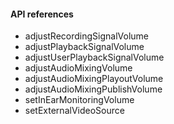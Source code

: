 <PlatformWrapper platform="ios">

#### API references

- <Link to="{{Global.API_REF_IOS_ROOT}}/class_irtcengine.html#api_adjustrecordingsignalvolume">adjustRecordingSignalVolume</Link>

- <Link to="{{Global.API_REF_IOS_ROOT}}/class_irtcengine.html#api_adjustplaybacksignalvolume">adjustPlaybackSignalVolume</Link>

- <Link to="{{Global.API_REF_IOS_ROOT}}/class_irtcengine.html#api_adjustuserplaybacksignalvolume">adjustUserPlaybackSignalVolume</Link>

- <Link to="{{Global.API_REF_IOS_ROOT}}/class_irtcengine.html#api_adjustaudiomixingvolume">adjustAudioMixingVolume</Link>

- <Link to="{{Global.API_REF_IOS_ROOT}}/class_irtcengine.html#api_adjustaudiomixingplayoutvolume">adjustAudioMixingPlayoutVolume</Link>

- <Link to="{{Global.API_REF_IOS_ROOT}}/class_irtcengine.html#unique_1620354419">adjustAudioMixingPublishVolume</Link>

- <Link to="{{Global.API_REF_IOS_ROOT}}/class_irtcengine.html#api_setinearmonitoringvolume">setInEarMonitoringVolume</Link>

- <Link to="{{Global.API_REF_IOS_ROOT}}/class_irtcengine.html#api_imediaengine_setexternalvideosource_ng">setExternalVideoSource</Link>

</PlatformWrapper>
